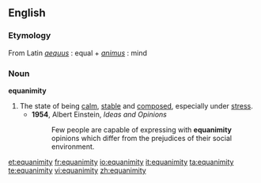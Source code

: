 ==English==
===Etymology===
From Latin ''[[aequus]]'' : equal + ''[[animus]]'' : mind

===Noun===
'''equanimity'''
# The state of being [[calm]], [[stable]] and [[composed]], especially under [[stress]].
#*'''1954''', Albert Einstein, ''Ideas and Opinions''
#*:Few people are capable of expressing with '''equanimity''' opinions which differ from the prejudices of their social environment.

[[et:equanimity]]
[[fr:equanimity]]
[[io:equanimity]]
[[it:equanimity]]
[[ta:equanimity]]
[[te:equanimity]]
[[vi:equanimity]]
[[zh:equanimity]]